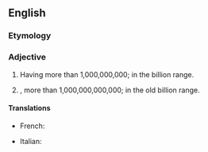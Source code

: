 ==English==

===Etymology===
{{prefix|multi|billion}}

===Adjective===
{{en-adj|-}}

# Having more than 1,000,000,000; in the billion range.
# {{context|in the old numbering system|chiefly|British|lang=en}}, more than 1,000,000,000,000; in the old billion range.

====Translations====
{{trans-top|having more than 1,000,000,000}}
* French: {{t-|fr|multi-billion}}
{{trans-mid}}
* Italian: {{t-|it|multi-billione}}
{{trans-bottom}}